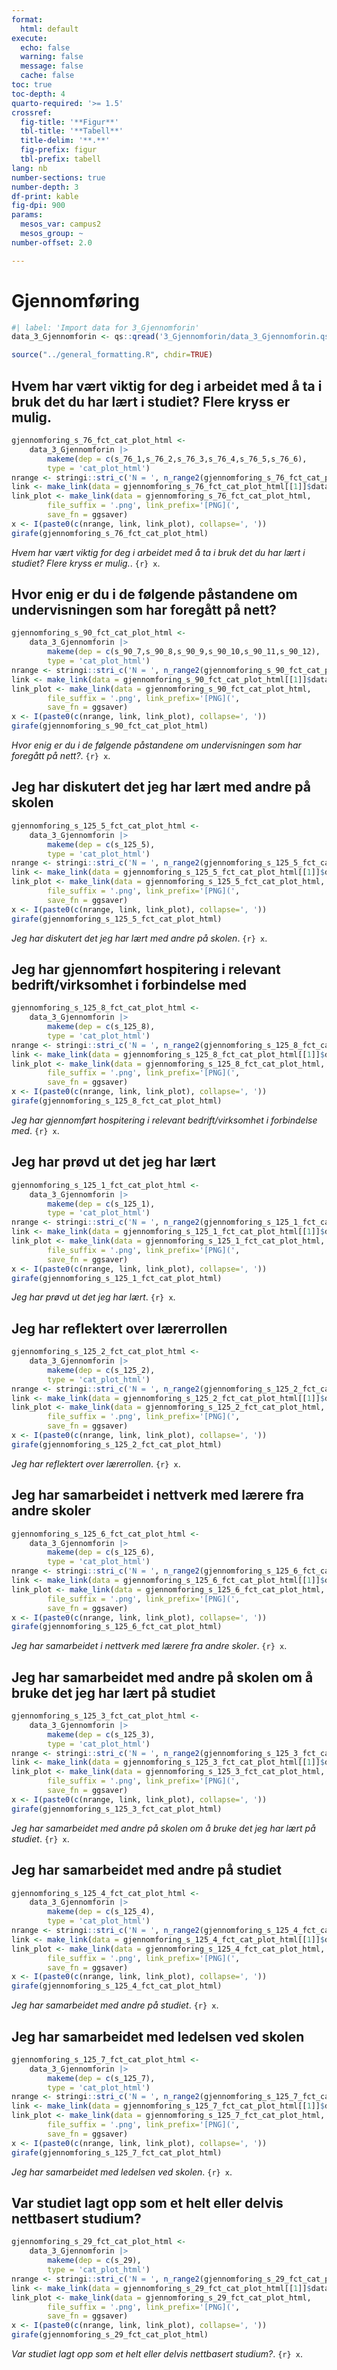 ```yaml
---
format:
  html: default
execute:
  echo: false
  warning: false
  message: false
  cache: false
toc: true
toc-depth: 4
quarto-required: '>= 1.5'
crossref:
  fig-title: '**Figur**'
  tbl-title: '**Tabell**'
  title-delim: '**.**'
  fig-prefix: figur
  tbl-prefix: tabell
lang: nb
number-sections: true
number-depth: 3
df-print: kable
fig-dpi: 900
params:
  mesos_var: campus2
  mesos_group: ~
number-offset: 2.0

---
```

# Gjennomføring
```r
#| label: 'Import data for 3_Gjennomforin'
data_3_Gjennomforin <- qs::qread('3_Gjennomforin/data_3_Gjennomforin.qs')
```
```r
source("../general_formatting.R", chdir=TRUE)
```

## Hvem har vært viktig for deg i arbeidet med å ta i bruk det du har lært i studiet? Flere kryss er mulig.{#sec-Hvem-har-vart-viktig-for-deg-i-arbeidet-med-a-ta-i-bruk-det-du-har-lart-i-studiet-Flere-kryss-er-mulig--38}


::: {#fig-gjennomforing-s-76-fct-cat-plot-html}

```r
gjennomforing_s_76_fct_cat_plot_html <-
	data_3_Gjennomforin |>
		makeme(dep = c(s_76_1,s_76_2,s_76_3,s_76_4,s_76_5,s_76_6),
		type = 'cat_plot_html')
nrange <- stringi::stri_c('N = ', n_range2(gjennomforing_s_76_fct_cat_plot_html[[1]]))
link <- make_link(data = gjennomforing_s_76_fct_cat_plot_html[[1]]$data)
link_plot <- make_link(data = gjennomforing_s_76_fct_cat_plot_html,
		file_suffix = '.png', link_prefix='[PNG](',
		save_fn = ggsaver)
x <- I(paste0(c(nrange, link, link_plot), collapse=', '))
girafe(gjennomforing_s_76_fct_cat_plot_html)
```

_Hvem har vært viktig for deg i arbeidet med å ta i bruk det du har lært i studiet? Flere kryss er mulig._. `{r} x`.

:::


## Hvor enig er du i de følgende påstandene om undervisningen som har foregått på nett?{#sec-Hvor-enig-er-du-i-de-folgende-pastandene-om-undervisningen-som-har-foregatt-pa-nett--84}


::: {#fig-gjennomforing-s-90-fct-cat-plot-html}

```r
gjennomforing_s_90_fct_cat_plot_html <-
	data_3_Gjennomforin |>
		makeme(dep = c(s_90_7,s_90_8,s_90_9,s_90_10,s_90_11,s_90_12),
		type = 'cat_plot_html')
nrange <- stringi::stri_c('N = ', n_range2(gjennomforing_s_90_fct_cat_plot_html[[1]]))
link <- make_link(data = gjennomforing_s_90_fct_cat_plot_html[[1]]$data)
link_plot <- make_link(data = gjennomforing_s_90_fct_cat_plot_html,
		file_suffix = '.png', link_prefix='[PNG](',
		save_fn = ggsaver)
x <- I(paste0(c(nrange, link, link_plot), collapse=', '))
girafe(gjennomforing_s_90_fct_cat_plot_html)
```

_Hvor enig er du i de følgende påstandene om undervisningen som har foregått på nett?_. `{r} x`.

:::


## Jeg har diskutert det jeg har lært med andre på skolen{#sec-Jeg-har-diskutert-det-jeg-har-lart-med-andre-pa-skolen-04}


::: {#fig-gjennomforing-s-125-5-fct-cat-plot-html}

```r
gjennomforing_s_125_5_fct_cat_plot_html <-
	data_3_Gjennomforin |>
		makeme(dep = c(s_125_5),
		type = 'cat_plot_html')
nrange <- stringi::stri_c('N = ', n_range2(gjennomforing_s_125_5_fct_cat_plot_html[[1]]))
link <- make_link(data = gjennomforing_s_125_5_fct_cat_plot_html[[1]]$data)
link_plot <- make_link(data = gjennomforing_s_125_5_fct_cat_plot_html,
		file_suffix = '.png', link_prefix='[PNG](',
		save_fn = ggsaver)
x <- I(paste0(c(nrange, link, link_plot), collapse=', '))
girafe(gjennomforing_s_125_5_fct_cat_plot_html)
```

_Jeg har diskutert det jeg har lært med andre på skolen_. `{r} x`.

:::


## Jeg har gjennomført hospitering i relevant bedrift/virksomhet i forbindelse med{#sec-Jeg-har-gjennomfort-hospitering-i-relevant-bedrift-virksomhet-i-forbindelse-med-84}


::: {#fig-gjennomforing-s-125-8-fct-cat-plot-html}

```r
gjennomforing_s_125_8_fct_cat_plot_html <-
	data_3_Gjennomforin |>
		makeme(dep = c(s_125_8),
		type = 'cat_plot_html')
nrange <- stringi::stri_c('N = ', n_range2(gjennomforing_s_125_8_fct_cat_plot_html[[1]]))
link <- make_link(data = gjennomforing_s_125_8_fct_cat_plot_html[[1]]$data)
link_plot <- make_link(data = gjennomforing_s_125_8_fct_cat_plot_html,
		file_suffix = '.png', link_prefix='[PNG](',
		save_fn = ggsaver)
x <- I(paste0(c(nrange, link, link_plot), collapse=', '))
girafe(gjennomforing_s_125_8_fct_cat_plot_html)
```

_Jeg har gjennomført hospitering i relevant bedrift/virksomhet i forbindelse med_. `{r} x`.

:::


## Jeg har prøvd ut det jeg har lært{#sec-Jeg-har-provd-ut-det-jeg-har-lart-00}


::: {#fig-gjennomforing-s-125-1-fct-cat-plot-html}

```r
gjennomforing_s_125_1_fct_cat_plot_html <-
	data_3_Gjennomforin |>
		makeme(dep = c(s_125_1),
		type = 'cat_plot_html')
nrange <- stringi::stri_c('N = ', n_range2(gjennomforing_s_125_1_fct_cat_plot_html[[1]]))
link <- make_link(data = gjennomforing_s_125_1_fct_cat_plot_html[[1]]$data)
link_plot <- make_link(data = gjennomforing_s_125_1_fct_cat_plot_html,
		file_suffix = '.png', link_prefix='[PNG](',
		save_fn = ggsaver)
x <- I(paste0(c(nrange, link, link_plot), collapse=', '))
girafe(gjennomforing_s_125_1_fct_cat_plot_html)
```

_Jeg har prøvd ut det jeg har lært_. `{r} x`.

:::


## Jeg har reflektert over lærerrollen{#sec-Jeg-har-reflektert-over-larerrollen-22}


::: {#fig-gjennomforing-s-125-2-fct-cat-plot-html}

```r
gjennomforing_s_125_2_fct_cat_plot_html <-
	data_3_Gjennomforin |>
		makeme(dep = c(s_125_2),
		type = 'cat_plot_html')
nrange <- stringi::stri_c('N = ', n_range2(gjennomforing_s_125_2_fct_cat_plot_html[[1]]))
link <- make_link(data = gjennomforing_s_125_2_fct_cat_plot_html[[1]]$data)
link_plot <- make_link(data = gjennomforing_s_125_2_fct_cat_plot_html,
		file_suffix = '.png', link_prefix='[PNG](',
		save_fn = ggsaver)
x <- I(paste0(c(nrange, link, link_plot), collapse=', '))
girafe(gjennomforing_s_125_2_fct_cat_plot_html)
```

_Jeg har reflektert over lærerrollen_. `{r} x`.

:::


## Jeg har samarbeidet i nettverk med lærere fra andre skoler{#sec-Jeg-har-samarbeidet-i-nettverk-med-larere-fra-andre-skoler-88}


::: {#fig-gjennomforing-s-125-6-fct-cat-plot-html}

```r
gjennomforing_s_125_6_fct_cat_plot_html <-
	data_3_Gjennomforin |>
		makeme(dep = c(s_125_6),
		type = 'cat_plot_html')
nrange <- stringi::stri_c('N = ', n_range2(gjennomforing_s_125_6_fct_cat_plot_html[[1]]))
link <- make_link(data = gjennomforing_s_125_6_fct_cat_plot_html[[1]]$data)
link_plot <- make_link(data = gjennomforing_s_125_6_fct_cat_plot_html,
		file_suffix = '.png', link_prefix='[PNG](',
		save_fn = ggsaver)
x <- I(paste0(c(nrange, link, link_plot), collapse=', '))
girafe(gjennomforing_s_125_6_fct_cat_plot_html)
```

_Jeg har samarbeidet i nettverk med lærere fra andre skoler_. `{r} x`.

:::


## Jeg har samarbeidet med andre på skolen om å bruke det jeg har lært på studiet{#sec-Jeg-har-samarbeidet-med-andre-pa-skolen-om-a-bruke-det-jeg-har-lart-pa-studiet-13}


::: {#fig-gjennomforing-s-125-3-fct-cat-plot-html}

```r
gjennomforing_s_125_3_fct_cat_plot_html <-
	data_3_Gjennomforin |>
		makeme(dep = c(s_125_3),
		type = 'cat_plot_html')
nrange <- stringi::stri_c('N = ', n_range2(gjennomforing_s_125_3_fct_cat_plot_html[[1]]))
link <- make_link(data = gjennomforing_s_125_3_fct_cat_plot_html[[1]]$data)
link_plot <- make_link(data = gjennomforing_s_125_3_fct_cat_plot_html,
		file_suffix = '.png', link_prefix='[PNG](',
		save_fn = ggsaver)
x <- I(paste0(c(nrange, link, link_plot), collapse=', '))
girafe(gjennomforing_s_125_3_fct_cat_plot_html)
```

_Jeg har samarbeidet med andre på skolen om å bruke det jeg har lært på studiet_. `{r} x`.

:::


## Jeg har samarbeidet med andre på studiet{#sec-Jeg-har-samarbeidet-med-andre-pa-studiet-08}


::: {#fig-gjennomforing-s-125-4-fct-cat-plot-html}

```r
gjennomforing_s_125_4_fct_cat_plot_html <-
	data_3_Gjennomforin |>
		makeme(dep = c(s_125_4),
		type = 'cat_plot_html')
nrange <- stringi::stri_c('N = ', n_range2(gjennomforing_s_125_4_fct_cat_plot_html[[1]]))
link <- make_link(data = gjennomforing_s_125_4_fct_cat_plot_html[[1]]$data)
link_plot <- make_link(data = gjennomforing_s_125_4_fct_cat_plot_html,
		file_suffix = '.png', link_prefix='[PNG](',
		save_fn = ggsaver)
x <- I(paste0(c(nrange, link, link_plot), collapse=', '))
girafe(gjennomforing_s_125_4_fct_cat_plot_html)
```

_Jeg har samarbeidet med andre på studiet_. `{r} x`.

:::


## Jeg har samarbeidet med ledelsen ved skolen{#sec-Jeg-har-samarbeidet-med-ledelsen-ved-skolen-81}


::: {#fig-gjennomforing-s-125-7-fct-cat-plot-html}

```r
gjennomforing_s_125_7_fct_cat_plot_html <-
	data_3_Gjennomforin |>
		makeme(dep = c(s_125_7),
		type = 'cat_plot_html')
nrange <- stringi::stri_c('N = ', n_range2(gjennomforing_s_125_7_fct_cat_plot_html[[1]]))
link <- make_link(data = gjennomforing_s_125_7_fct_cat_plot_html[[1]]$data)
link_plot <- make_link(data = gjennomforing_s_125_7_fct_cat_plot_html,
		file_suffix = '.png', link_prefix='[PNG](',
		save_fn = ggsaver)
x <- I(paste0(c(nrange, link, link_plot), collapse=', '))
girafe(gjennomforing_s_125_7_fct_cat_plot_html)
```

_Jeg har samarbeidet med ledelsen ved skolen_. `{r} x`.

:::


## Var studiet lagt opp som et helt eller delvis nettbasert studium?{#sec-Var-studiet-lagt-opp-som-et-helt-eller-delvis-nettbasert-studium--51}


::: {#fig-gjennomforing-s-29-fct-cat-plot-html}

```r
gjennomforing_s_29_fct_cat_plot_html <-
	data_3_Gjennomforin |>
		makeme(dep = c(s_29),
		type = 'cat_plot_html')
nrange <- stringi::stri_c('N = ', n_range2(gjennomforing_s_29_fct_cat_plot_html[[1]]))
link <- make_link(data = gjennomforing_s_29_fct_cat_plot_html[[1]]$data)
link_plot <- make_link(data = gjennomforing_s_29_fct_cat_plot_html,
		file_suffix = '.png', link_prefix='[PNG](',
		save_fn = ggsaver)
x <- I(paste0(c(nrange, link, link_plot), collapse=', '))
girafe(gjennomforing_s_29_fct_cat_plot_html)
```

_Var studiet lagt opp som et helt eller delvis nettbasert studium?_. `{r} x`.

:::
